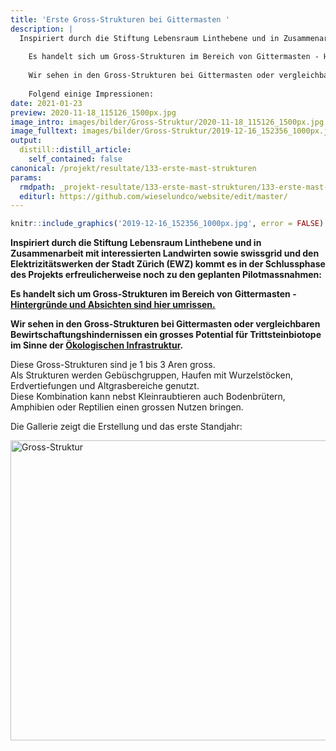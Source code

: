 ```yaml
---
title: 'Erste Gross-Strukturen bei Gittermasten '
description: |
  Inspiriert durch die Stiftung Lebensraum Linthebene und in Zusammenarbeit mit interessierten Landwirten sowie swissgrid und den Elektrizitätswerken der Stadt Zürich (EWZ) kommt es in der Schlussphase des Projekts erfreulicherweise noch zu den geplanten Pilotmassnahmen: 
  
    Es handelt sich um Gross-Strukturen im Bereich von Gittermasten - Hintergründe und Absichten sind hier umrissen. 
  
    Wir sehen in den Gross-Strukturen bei Gittermasten oder vergleichbaren Bewirtschaftungshindernissen ein grosses Potential für Trittsteinbiotope im Sinne der Ökologischen Infrastruktur.  
  
    Folgend einige Impressionen: 
date: 2021-01-23
preview: 2020-11-18_115126_1500px.jpg
image_intro: images/bilder/Gross-Struktur/2020-11-18_115126_1500px.jpg
image_fulltext: images/bilder/Gross-Struktur/2019-12-16_152356_1000px.jpg
output:
  distill::distill_article:
    self_contained: false
canonical: /projekt/resultate/133-erste-mast-strukturen
params:
  rmdpath: _projekt-resultate/133-erste-mast-strukturen/133-erste-mast-strukturen.Rmd
  editurl: https://github.com/wieselundco/website/edit/master/
---
```



```r
knitr::include_graphics('2019-12-16_152356_1000px.jpg', error = FALSE) #images/bilder/Gross-Struktur/2019-12-16_152356_1000px.jpg
```

**Inspiriert durch die Stiftung Lebensraum Linthebene und in
Zusammenarbeit mit interessierten Landwirten sowie swissgrid und den
Elektrizitätswerken der Stadt Zürich (EWZ) kommt es in der Schlussphase
des Projekts erfreulicherweise noch zu den geplanten Pilotmassnahmen:**

**Es handelt sich um Gross-Strukturen im Bereich von
Gittermasten - [Hintergründe und Absichten sind hier
umrissen.](projekt/massnahmen/132-gross-struktur)**

**Wir sehen in den Gross-Strukturen bei Gittermasten oder vergleichbaren
Bewirtschaftungshindernissen ein grosses Potential für Trittsteinbiotope
im Sinne der [Ökologischen
Infrastruktur](https://www.oekologische-infrastruktur.ch/). **

Diese Gross-Strukturen sind je 1 bis 3 Aren gross.   
Als Strukturen werden Gebüschgruppen, Haufen mit Wurzelstöcken,
Erdvertiefungen und Altgrasbereiche genutzt.  
Diese Kombination kann nebst Kleinraubtieren auch Bodenbrütern,
Amphibien oder Reptilien einen grossen Nutzen bringen.  

Die Gallerie zeigt die Erstellung und das erste Standjahr: 

<!-- {gallery}bilder/Gross-Struktur{/gallery} -->
 
<a data-flickr-embed="true" href="https://www.flickr.com/photos/193617721@N08/albums/72157719653721395" title="Gross-Struktur"><img src="https://live.staticflickr.com/65535/51341171224_891a9840e0.jpg" width="640" height="480" alt="Gross-Struktur"></a><script async src="//embedr.flickr.com/assets/client-code.js" charset="utf-8"></script>

```r



```

<!--http://wieselundco.ch/projekt/resultate/133-erste-mast-strukturen-->

